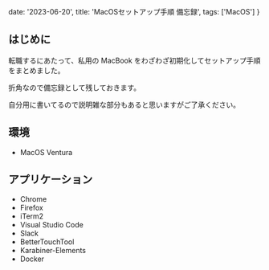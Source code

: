   date: '2023-06-20',
  title: 'MacOSセットアップ手順 備忘録',
  tags: ['MacOS']
}

## はじめに

転職するにあたって、私用の MacBook をわざわざ初期化してセットアップ手順をまとめました。

折角なので備忘録として残しておきます。

自分用に書いてるので説明雑な部分もあると思いますがご了承ください。

## 環境

- MacOS Ventura

## アプリケーション

- Chrome
- Firefox
- iTerm2
- Visual Studio Code
- Slack
- BetterTouchTool
- Karabiner-Elements
- Docker
